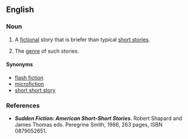 ==English==

===Noun===
{{en-noun|sg=[[sudden]] [[fiction]]}}

# {{countable}} A [[fictional]] story that is briefer than typical [[short story|short stories]].
# {{uncountable}} The [[genre]] of such stories.

====Synonyms====
*[[flash fiction]]
*[[microfiction]]
*[[short short story]]

===References===
*'''''Sudden Fiction: American Short-Short Stories'''''. Robert Shapard and James Thomas eds. Peregrine Smith, 1986, 263 pages, ISBN 0879052651.